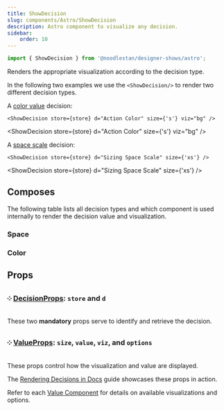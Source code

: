 ```yaml
---
title: ShowDecision
slug: components/Astro/ShowDecision
description: Astro component to visualize any decision.
sidebar:
    order: 10
---
```





```ts
import { ShowDecision } from '@noodlestan/designer-shows/astro';
```

Renders the appropriate visualization according to the decision type.

In the following two examples we use the `<ShowDecision/>` to render two different
decision types.

A [color value](/decision-models/color-value) decision:

```mdx
<ShowDecision store={store} d="Action Color" size={'s'} viz="bg" />
```

<ShowDecision store={store} d="Action Color" size={'s'} viz="bg" />

A [space scale](/decision-models/space-scale) decision:

```mdx
<ShowDecision store={store} d="Sizing Space Scale" size={'xs'} />
```

<ShowDecision store={store} d="Sizing Space Scale" size={'xs'} />

## Composes

The following table lists all decision types and which component
is used internally to render the decision value and visualization.

### Space

<TableDecisionComponents domain="space" />

### Color

<TableDecisionComponents domain="color" />

## Props

### ༶ [DecisionProps](/components/Astro/Props): `store` and `d`

These two **mandatory** props serve to identify and retrieve the decision.

### ༶ [ValueProps](/components/Astro/Props#valueprops): `size`, `value`, `viz`, and `options`

These props control how the visualization and value are displayed.

The [Rendering Decisions in Docs](/guides/documenting-design-decisions-with-astro-and-mdx/) guide
showcases these props in action.

Refer to each [Value Component](/components/Astro/Composable/Values) for details
on available visualizations and options.
